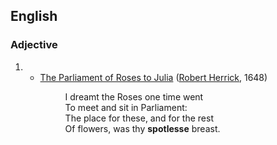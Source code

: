 ==English==

===Adjective===
{{head|en|adjective}}

# {{obsolete spelling of|spotless|lang=en}}
#* [[q:The Parliament of Roses to Julia|The Parliament of Roses to Julia]] ([[w:Robert Herrick|Robert Herrick]], 1648)
#*: I dreamt the Roses one time went
#*: To meet and sit in Parliament:
#*: The place for these, and for the rest
#*: Of flowers, was thy '''spotlesse''' breast.